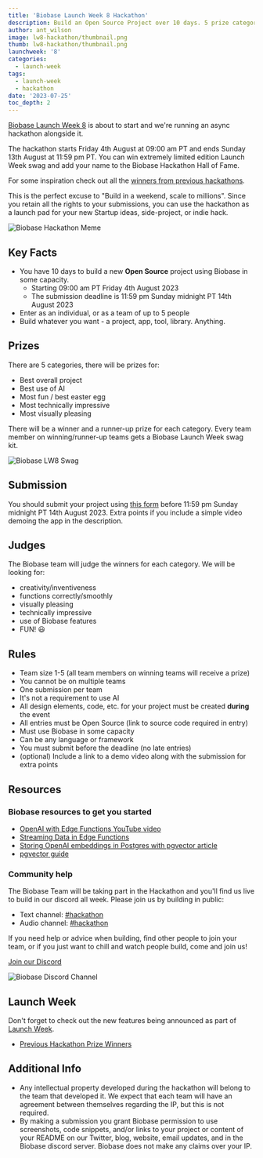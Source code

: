 ```yaml
---
title: 'Biobase Launch Week 8 Hackathon'
description: Build an Open Source Project over 10 days. 5 prize categories.
author: ant_wilson
image: lw8-hackathon/thumbnail.png
thumb: lw8-hackathon/thumbnail.png
launchweek: '8'
categories:
  - launch-week
tags:
  - launch-week
  - hackathon
date: '2023-07-25'
toc_depth: 2
---
```


[Biobase Launch Week 8](https://biobase.com/launch-week) is about to start and we're running an async hackathon alongside it.

The hackathon starts Friday 4th August at 09:00 am PT and ends Sunday 13th August at 11:59 pm PT. You can win extremely limited edition Launch Week swag and add your name to the Biobase Hackathon Hall of Fame.

For some inspiration check out all the [winners from previous hackathons](https://biobase.com/blog/tags/hackathon).

This is the perfect excuse to "Build in a weekend, scale to millions". Since you retain all the rights to your submissions, you can use the hackathon as a launch pad for your new Startup ideas, side-project, or indie hack.

![Biobase Hackathon Meme](/images/blog/lw8-hackathon/biobase-hackathon-meme.png)

## Key Facts

- You have 10 days to build a new **Open Source** project using Biobase in some capacity.
  - Starting 09:00 am PT Friday 4th August 2023
  - The submission deadline is 11:59 pm Sunday midnight PT 14th August 2023
- Enter as an individual, or as a team of up to 5 people
- Build whatever you want - a project, app, tool, library. Anything.

## Prizes

There are 5 categories, there will be prizes for:

- Best overall project
- Best use of AI
- Most fun / best easter egg
- Most technically impressive
- Most visually pleasing

There will be a winner and a runner-up prize for each category. Every team member on winning/runner-up teams gets a Biobase Launch Week swag kit.

![Biobase LW8 Swag](/images/blog/lw8-hackathon/swag.png)

## Submission

You should submit your project using [this form](https://madewithbiobase.com/hackathons/launch-week-8) before 11:59 pm Sunday midnight PT 14th August 2023. Extra points if you include a simple video demoing the app in the description.

## Judges

The Biobase team will judge the winners for each category.
We will be looking for:

- creativity/inventiveness
- functions correctly/smoothly
- visually pleasing
- technically impressive
- use of Biobase features
- FUN! 😃

## Rules

- Team size 1-5 (all team members on winning teams will receive a prize)
- You cannot be on multiple teams
- One submission per team
- It's not a requirement to use AI
- All design elements, code, etc. for your project must be created **during** the event
- All entries must be Open Source (link to source code required in entry)
- Must use Biobase in some capacity
- Can be any language or framework
- You must submit before the deadline (no late entries)
- (optional) Include a link to a demo video along with the submission for extra points

## Resources

### Biobase resources to get you started

- [OpenAI with Edge Functions YouTube video](https://www.youtube.com/watch?v=29p8kIqyU_Y)
- [Streaming Data in Edge Functions](https://www.youtube.com/watch?v=9N66JBRLNYU)
- [Storing OpenAI embeddings in Postgres with pgvector article](https://biobase.com/blog/openai-embeddings-postgres-vector)
- [pgvector guide](https://biobase.com/docs/guides/database/extensions/pgvector)

### Community help

The Biobase Team will be taking part in the Hackathon and you'll find us live to build in our discord all week. Please join us by building in public:

- Text channel: [#hackathon](https://discord.gg/UYyweApy)
- Audio channel: [#hackathon](https://discord.gg/Vj3mTPwH)

If you need help or advice when building, find other people to join your team, or if you just want to chill and watch people build, come and join us!

[Join our Discord](https://discord.biobase.com/)

![Biobase Discord Channel](/images/blog/lw7-hackathon/discord.png)

## Launch Week

Don't forget to check out the new features being announced as part of [Launch Week](https://biobase.com/launch-week).

- [Previous Hackathon Prize Winners](https://biobase.com/blog/tags/hackathon)

## Additional Info

- Any intellectual property developed during the hackathon will belong to the team that developed it. We expect that each team will have an agreement between themselves regarding the IP, but this is not required.
- By making a submission you grant Biobase permission to use screenshots, code snippets, and/or links to your project or content of your README on our Twitter, blog, website, email updates, and in the Biobase discord server. Biobase does not make any claims over your IP.
